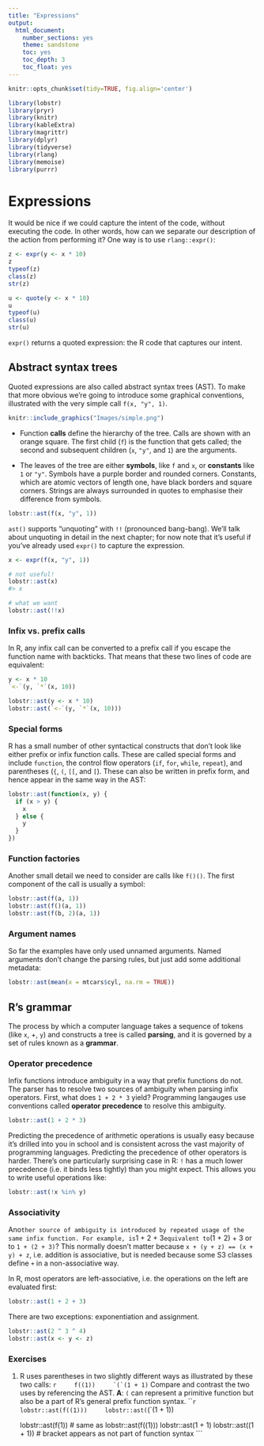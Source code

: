 ```yaml
---
title: "Expressions"
output:
  html_document:
    number_sections: yes
    theme: sandstone
    toc: yes
    toc_depth: 3
    toc_float: yes
---
```


```r
knitr::opts_chunk$set(tidy=TRUE, fig.align='center')
```

```r
library(lobstr)
library(pryr)
library(knitr)
library(kableExtra)
library(magrittr)
library(dplyr)
library(tidyverse)
library(rlang)
library(memoise)
library(purrr)
```

# Expressions
It would be nice if we could capture the intent of the code, without executing the code. In other words, how can we separate our description of the action from performing it? One way is to use `rlang::expr()`:

```r
z <- expr(y <- x * 10)
z
typeof(z)
class(z)
str(z)

u <- quote(y <- x * 10)
u
typeof(u)
class(u)
str(u)
```

`expr()` returns a quoted expression: the R code that captures our intent.

## Abstract syntax trees
Quoted expressions are also called abstract syntax trees (AST).  To make that more obvious we’re going to introduce some graphical conventions, illustrated with the very simple call `f(x, "y", 1)`.

```r
knitr::include_graphics("Images/simple.png")
```

* Function **calls** define the hierarchy of the tree. Calls are shown with an orange square. The first child (`f`) is the function that gets called; the second and subsequent children (`x`, `"y"`, and `1`) are the arguments.

* The leaves of the tree are either **symbols**, like `f` and `x`, or **constants** like `1` or `"y"`. Symbols have a purple border and rounded corners. Constants, which are atomic vectors of length one, have black borders and square corners. Strings are always surrounded in quotes to emphasise their difference from symbols.

```r
lobstr::ast(f(x, "y", 1))
```

`ast()` supports “unquoting” with `!!` (pronounced bang-bang). We’ll talk about unquoting in detail in the next chapter; for now note that it’s useful if you’ve already used `expr()` to capture the expression.

```r
x <- expr(f(x, "y", 1))

# not useful!
lobstr::ast(x)
#> x

# what we want
lobstr::ast(!!x)
```

### Infix vs. prefix calls
In R, any infix call can be converted to a prefix call if you escape the function name with backticks. That means that these two lines of code are equivalent:

```r
y <- x * 10
`<-`(y, `*`(x, 10))
```

```r
lobstr::ast(y <- x * 10)
lobstr::ast(`<-`(y, `*`(x, 10)))
```

### Special forms
R has a small number of other syntactical constructs that don’t look like either prefix or infix function calls. These are called special forms and include `function`, the control flow operators (`if`, `for`, `while`, `repeat`), and parentheses (`{`, `(`, `[[`, and `[`). These can also be written in prefix form, and hence appear in the same way in the AST:

```r
lobstr::ast(function(x, y) {
  if (x > y) {
    x
  } else {
    y
  }
})
```

### Function factories
Another small detail we need to consider are calls like `f()()`. The first component of the call is usually a symbol:

```r
lobstr::ast(f(a, 1))
lobstr::ast(f()(a, 1))
lobstr::ast(f(b, 2)(a, 1))
```

### Argument names
So far the examples have only used unnamed arguments. Named arguments don’t change the parsing rules, but just add some additional metadata:

```r
lobstr::ast(mean(x = mtcars$cyl, na.rm = TRUE))
```

## R's grammar
The process by which a computer language takes a sequence of tokens (like `x`, +, `y`) and constructs a tree is called **parsing**, and it is governed by a set of rules known as a **grammar**.

### Operator precedence
Infix functions introduce ambiguity in a way that prefix functions do not. The parser has to resolve two sources of ambiguity when parsing infix operators. First, what does `1 + 2 * 3` yield? Programming langauges use conventions called **operator precedence** to resolve this ambiguity.

```r
lobstr::ast(1 + 2 * 3)
```

Predicting the precedence of arithmetic operations is usually easy because it’s drilled into you in school and is consistent across the vast majority of programming languages. Predicting the precedence of other operators is harder. There’s one particularly surprising case in R: `!` has a much lower precedence (i.e. it binds less tightly) than you might expect. This allows you to write useful operations like:

```r
lobstr::ast(!x %in% y)
```

### Associativity
Ano`ther source of ambiguity is introduced by repeated usage of the same infix function. For example, is `1 + 2 + 3` equivalent to `(1 + 2) + 3 or to `1 + (2 + 3)`? This normally doesn’t matter because `x + (y + z) == (x + y) + z`, i.e. addition is associative, but is needed because some S3 classes define `+` in a non-associative way.

In R, most operators are left-associative, i.e. the operations on the left are evaluated first:
```r
lobstr::ast(1 + 2 + 3)
```

There are two exceptions: exponentiation and assignment.

```r
lobstr::ast(2 ^ 3 ^ 4)
lobstr::ast(x <- y <- z)
```

### Exercises
1. R uses parentheses in two slightly different ways as illustrated by these two calls:
    ```r
    f((1))
    `(`(1 + 1)
    ```
Compare and contrast the two uses by referencing the AST.
**A**: `(` can represent a primitive function but also be a part of R’s general prefix function syntax.
    ```r
    lobstr::ast(f((1)))
    lobstr::ast(`(`(1 + 1))
    
    lobstr::ast(f(1)) # same as lobstr::ast(f((1)))
    lobstr::ast(1 + 1)
    lobstr::ast((1 + 1)) # bracket appears as not part of function syntax
    ```






